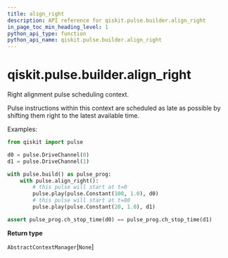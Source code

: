 ```yaml
---
title: align_right
description: API reference for qiskit.pulse.builder.align_right
in_page_toc_min_heading_level: 1
python_api_type: function
python_api_name: qiskit.pulse.builder.align_right
---
```


<span id="qiskit-pulse-builder-align-right" />

# qiskit.pulse.builder.align\_right

<Function id="qiskit.pulse.builder.align_right" isDedicatedPage={true} github="https://github.com/qiskit/qiskit/tree/stable/0.17/qiskit/pulse/builder.py" signature="align_right()">
  Right alignment pulse scheduling context.

  Pulse instructions within this context are scheduled as late as possible by shifting them right to the latest available time.

  Examples:

  ```python
  from qiskit import pulse

  d0 = pulse.DriveChannel(0)
  d1 = pulse.DriveChannel(1)

  with pulse.build() as pulse_prog:
      with pulse.align_right():
          # this pulse will start at t=0
          pulse.play(pulse.Constant(100, 1.0), d0)
          # this pulse will start at t=80
          pulse.play(pulse.Constant(20, 1.0), d1)

  assert pulse_prog.ch_stop_time(d0) == pulse_prog.ch_stop_time(d1)
  ```

  **Return type**

  `AbstractContextManager`\[`None`]
</Function>

